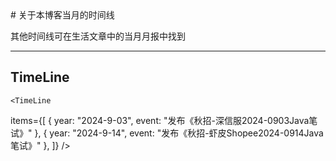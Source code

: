 
<BaseLayout title="About">
  <BaseCard title="About">
# 关于本博客当月的时间线

其他时间线可在生活文章中的当月月报中找到

---

## TimeLine

    <TimeLine

items={[
{ year: "2024-9-03", event: "发布《秋招-深信服2024-0903Java笔试》" },
{ year: "2024-9-14", event: "发布《秋招-虾皮Shopee2024-0914Java笔试》" },
]}
/>

  </BaseCard>
</BaseLayout>
